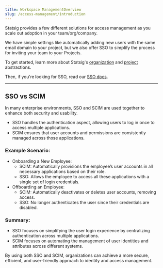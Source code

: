 ```yaml
---
title: Workspace ManagementOverview
slug: /access-management/introduction
---
```


Statsig provides a few different solutions for access management as you scale out adoption in your team/org/company.

We have simple settings like automatically adding new users with the same email domain to your project, but we also offer SSO to simplify the process for inviting your team to your Projects.

To get started, learn more about Statsig's [organization](/access-management/organizations) and [project](/access-management/projects) abstractions.

Then, if you're looking for SSO, read our [SSO docs](/access-management/sso/overview).

----
## SSO vs SCIM
In many enterprise environments, SSO and SCIM are used together to enhance both security and usability.
- SSO handles the authentication aspect, allowing users to log in once to access multiple applications.
- SCIM ensures that user accounts and permissions are consistently managed across those applications.

### Example Scenario:
- Onboarding a New Employee:
    - SCIM: Automatically provisions the employee’s user accounts in all necessary applications based on their role.
    - SSO: Allows the employee to access all these applications with a single set of login credentials.
- Offboarding an Employee:
    - SCIM: Automatically deactivates or deletes user accounts, removing access.
    - SSO: No longer authenticates the user since their credentials are disabled.

### Summary:
- SSO focuses on simplifying the user login experience by centralizing authentication across multiple applications.
- SCIM focuses on automating the management of user identities and attributes across different systems.

By using both SSO and SCIM, organizations can achieve a more secure, efficient, and user-friendly approach to identity and access management.